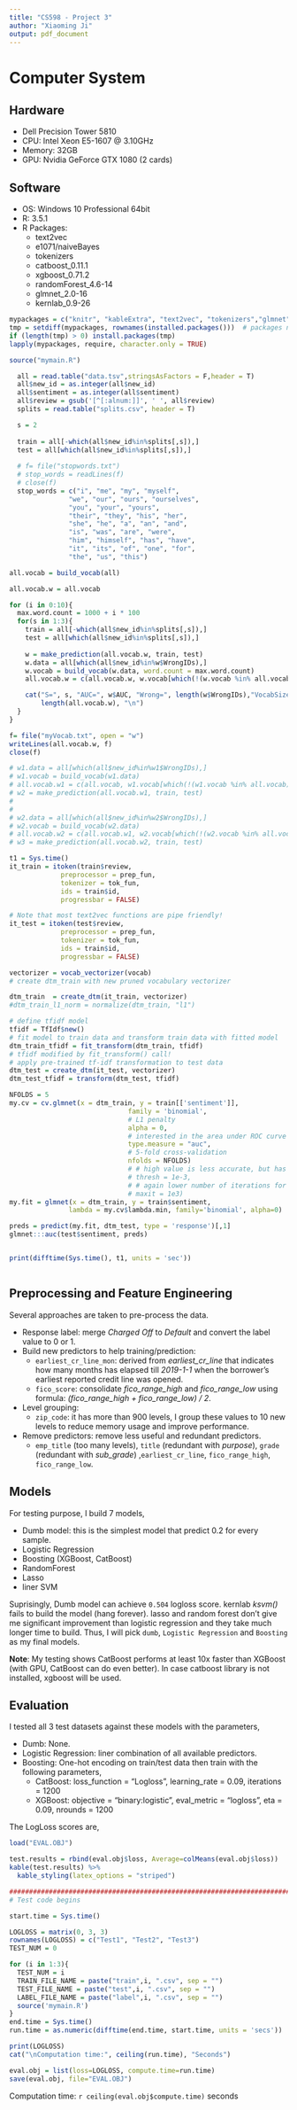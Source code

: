 ```yaml
---
title: "CS598 - Project 3"
author: "Xiaoming Ji"
output: pdf_document
---
```

# Computer System

## Hardware
- Dell Precision Tower 5810
- CPU: Intel Xeon E5-1607 @ 3.10GHz
- Memory: 32GB
- GPU: Nvidia GeForce GTX 1080 (2 cards)

## Software
- OS: Windows 10 Professional 64bit
- R: 3.5.1
- R Packages:
    - text2vec
    - e1071/naiveBayes
    - tokenizers
    - catboost_0.11.1
    - xgboost_0.71.2
    - randomForest_4.6-14
    - glmnet_2.0-16
    - kernlab_0.9-26

```r
mypackages = c("knitr", "kableExtra", "text2vec", "tokenizers","glmnet")   # required packages
tmp = setdiff(mypackages, rownames(installed.packages()))  # packages need to be installed
if (length(tmp) > 0) install.packages(tmp)
lapply(mypackages, require, character.only = TRUE)

source("mymain.R")
```


```r
  all = read.table("data.tsv",stringsAsFactors = F,header = T)
  all$new_id = as.integer(all$new_id)
  all$sentiment = as.integer(all$sentiment)
  all$review = gsub('[^[:alnum:]]', ' ', all$review)
  splits = read.table("splits.csv", header = T)
```
```r
  s = 2
  
  train = all[-which(all$new_id%in%splits[,s]),]
  test = all[which(all$new_id%in%splits[,s]),]
  
  # f= file("stopwords.txt")
  # stop_words = readLines(f)
  # close(f)
  stop_words = c("i", "me", "my", "myself", 
               "we", "our", "ours", "ourselves", 
               "you", "your", "yours", 
               "their", "they", "his", "her", 
               "she", "he", "a", "an", "and",
               "is", "was", "are", "were", 
               "him", "himself", "has", "have", 
               "it", "its", "of", "one", "for", 
               "the", "us", "this")
```


```r
all.vocab = build_vocab(all)

all.vocab.w = all.vocab

for (i in 0:10){
  max.word.count = 1000 + i * 100
  for(s in 1:3){
    train = all[-which(all$new_id%in%splits[,s]),]
    test = all[which(all$new_id%in%splits[,s]),]
    
    w = make_prediction(all.vocab.w, train, test)
    w.data = all[which(all$new_id%in%w$WrongIDs),]
    w.vocab = build_vocab(w.data, word.count = max.word.count)
    all.vocab.w = c(all.vocab.w, w.vocab[which(!(w.vocab %in% all.vocab.w))])

    cat("S=", s, "AUC=", w$AUC, "Wrong=", length(w$WrongIDs),"VocabSize=", 
        length(all.vocab.w), "\n")
  }
}

f= file("myVocab.txt", open = "w")
writeLines(all.vocab.w, f)
close(f)

# w1.data = all[which(all$new_id%in%w1$WrongIDs),]
# w1.vocab = build_vocab(w1.data)
# all.vocab.w1 = c(all.vocab, w1.vocab[which(!(w1.vocab %in% all.vocab))])
# w2 = make_prediction(all.vocab.w1, train, test)
# 
# 
# w2.data = all[which(all$new_id%in%w2$WrongIDs),]
# w2.vocab = build_vocab(w2.data)
# all.vocab.w2 = c(all.vocab.w1, w2.vocab[which(!(w2.vocab %in% all.vocab.w1))])
# w3 = make_prediction(all.vocab.w2, train, test)
```

```r
t1 = Sys.time()
it_train = itoken(train$review, 
             preprocessor = prep_fun, 
             tokenizer = tok_fun, 
             ids = train$id, 
             progressbar = FALSE)

# Note that most text2vec functions are pipe friendly!
it_test = itoken(test$review, 
             preprocessor = prep_fun, 
             tokenizer = tok_fun, 
             ids = train$id, 
             progressbar = FALSE)

vectorizer = vocab_vectorizer(vocab)
# create dtm_train with new pruned vocabulary vectorizer

dtm_train  = create_dtm(it_train, vectorizer)
#dtm_train_l1_norm = normalize(dtm_train, "l1")

# define tfidf model
tfidf = TfIdf$new()
# fit model to train data and transform train data with fitted model
dtm_train_tfidf = fit_transform(dtm_train, tfidf)
# tfidf modified by fit_transform() call!
# apply pre-trained tf-idf transformation to test data
dtm_test = create_dtm(it_test, vectorizer)
dtm_test_tfidf = transform(dtm_test, tfidf)

NFOLDS = 5
my.cv = cv.glmnet(x = dtm_train, y = train[['sentiment']], 
                              family = 'binomial', 
                              # L1 penalty
                              alpha = 0,
                              # interested in the area under ROC curve
                              type.measure = "auc",
                              # 5-fold cross-validation
                              nfolds = NFOLDS)
                              # # high value is less accurate, but has faster training
                              # thresh = 1e-3,
                              # # again lower number of iterations for faster training
                              # maxit = 1e3)
my.fit = glmnet(x = dtm_train, y = train$sentiment, 
               lambda = my.cv$lambda.min, family='binomial', alpha=0)

preds = predict(my.fit, dtm_test, type = 'response')[,1]
glmnet:::auc(test$sentiment, preds)


print(difftime(Sys.time(), t1, units = 'sec'))
```
```r
```

## Preprocessing and Feature Engineering

Several approaches are taken to pre-process the data.

- Response label: merge *Charged Off* to *Default* and convert the label value to 0 or 1.
- Build new predictors to help training/prediction: 
    - `earliest_cr_line_mon`: derived from *earliest_cr_line* that indicates how many months has elapsed till *2019-1-1* when the borrower's earliest reported credit line was opened.
    - `fico_score`: consolidate *fico_range_high* and *fico_range_low* using formula: *(fico_range_high + fico_range_low) / 2*.
- Level grouping: 
    - `zip_code`: it has more than 900 levels, I group these values to 10 new levels to reduce memory usage and improve performance.
- Remove predictors: remove less useful and redundant predictors.
    - `emp_title` (too many levels), `title` (redundant with *purpose*), `grade` (redundant with *sub_grade*) ,`earliest_cr_line`, `fico_range_high`, `fico_range_low`.

## Models

For testing purpose, I build 7 models,

- Dumb model: this is the simplest model that predict 0.2 for every sample.
- Logistic Regression
- Boosting (XGBoost, CatBoost)
- RandomForest
- Lasso
- liner SVM

Suprisingly, Dumb model can achieve `0.504` logloss score. kernlab *ksvm()* fails to build the model (hang forever).  lasso and random forest don't give me significant improvement than logistic regression and they take much longer time to build. Thus, I will pick `dumb`, `Logistic Regression` and `Boosting` as my final models. 

**Note**: My testing shows CatBoost performs at least 10x faster than XGBoost (with GPU, CatBoost can do even better). In case catboost library is not installed, xgboost will be used.

## Evaluation

I tested all 3 test datasets against these models with the parameters,

- Dumb: None.
- Logistic Regression: liner combination of all available predictors.
- Boosting: One-hot encoding on train/test data then train with the following parameters,
    - CatBoost: loss_function = "Logloss", learning_rate = 0.09, iterations = 1200
    - XGBoost: objective = "binary:logistic", eval_metric = "logloss", eta = 0.09, nrounds = 1200

The LogLoss scores are,

```r
load("EVAL.OBJ")

test.results = rbind(eval.obj$loss, Average=colMeans(eval.obj$loss))
kable(test.results) %>%
  kable_styling(latex_options = "striped")
```

```r
#########################################################################
# Test code begins

start.time = Sys.time()

LOGLOSS = matrix(0, 3, 3)
rownames(LOGLOSS) = c("Test1", "Test2", "Test3")
TEST_NUM = 0

for (i in 1:3){
  TEST_NUM = i
  TRAIN_FILE_NAME = paste("train",i, ".csv", sep = "")
  TEST_FILE_NAME = paste("test",i, ".csv", sep = "")
  LABEL_FILE_NAME = paste("label",i, ".csv", sep = "")
  source('mymain.R')
}
end.time = Sys.time()
run.time = as.numeric(difftime(end.time, start.time, units = 'secs'))

print(LOGLOSS)
cat("\nComputation time:", ceiling(run.time), "Seconds")

eval.obj = list(loss=LOGLOSS, compute.time=run.time)
save(eval.obj, file="EVAL.OBJ")
```

Computation time: `r ceiling(eval.obj$compute.time)` seconds
